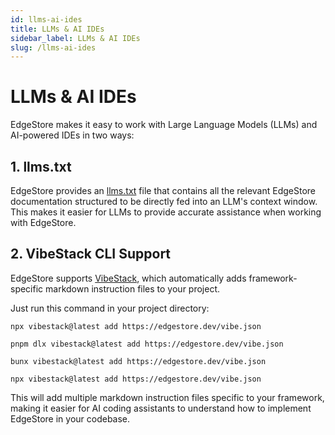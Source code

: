 ```yaml
---
id: llms-ai-ides
title: LLMs & AI IDEs
sidebar_label: LLMs & AI IDEs
slug: /llms-ai-ides
---
```



# LLMs & AI IDEs

EdgeStore makes it easy to work with Large Language Models (LLMs) and AI-powered IDEs in two ways:

## 1. llms.txt

EdgeStore provides an [llms.txt](https://edgestore.dev/llms.txt) file that contains all the relevant EdgeStore documentation structured to be directly fed into an LLM's context window. This makes it easier for LLMs to provide accurate assistance when working with EdgeStore.

## 2. VibeStack CLI Support

EdgeStore supports [VibeStack](https://vibestack.app), which automatically adds framework-specific markdown instruction files to your project.

Just run this command in your project directory:

<Tabs>
<TabItem value="npm" label="npm">

```shell
npx vibestack@latest add https://edgestore.dev/vibe.json
```

</TabItem>
<TabItem value="pnpm" label="pnpm">

```shell
pnpm dlx vibestack@latest add https://edgestore.dev/vibe.json
```

</TabItem>
<TabItem value="bun" label="bun">

```shell
bunx vibestack@latest add https://edgestore.dev/vibe.json
```

</TabItem>
<TabItem value="yarn" label="yarn">

```shell
npx vibestack@latest add https://edgestore.dev/vibe.json
```

</TabItem>
</Tabs>

This will add multiple markdown instruction files specific to your framework, making it easier for AI coding assistants to understand how to implement EdgeStore in your codebase.
